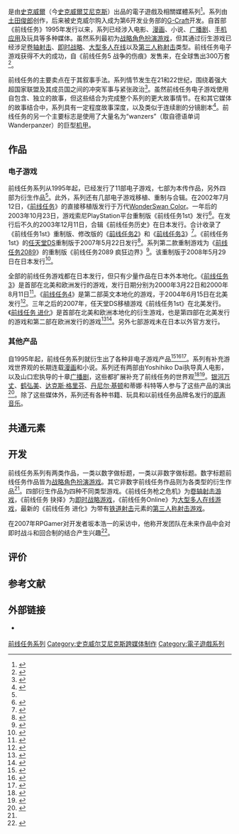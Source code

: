 {{NoteTA
| G1=Games
| G2=Square Enix
}}
{{Infobox VG series
| title = 前线任务
| state =
| show image =
| image =
| caption =
| developer = G-Craft、[[史克威尔|史克威尔]]、[[史克威尔艾尼克斯|史克威尔艾尼克斯]]、Omiya Soft、Winds、h.a.n.d.、[[Double_Helix_Games|Double Helix Games]]
| publisher = 史克威尔、史克威尔艾尼克斯
| creator = [[土田俊郎|土田俊郎]]
| platforms = [[超级任天堂|超级任天堂]]、[[PlayStation|PlayStation]]、[[WonderSwan_Color|WonderSwan Color]]、[[PlayStation_2|PlayStation 2]]、[[个人电脑|PC]]、[[任天堂DS|任天堂DS]]、[[PlayStation_3|PlayStation 3]]、[[Xbox_360|Xbox 360]]
| platform of origin= [[超级任天堂|超级任天堂]]
| genre = [[战略角色扮演游戏|战略角色扮演]]、[[第三人称射击游戏|第三人称射击]]、[[横向卷轴射击游戏|横向卷轴射击]]、[[即时战略游戏|即时战略游戏]]、[[大型多人在线角色扮演游戏|大型多人角色扮演]]
| released = 1995年
| spinoffs =
| first release version = [[前线任务_(游戏)|前线任务]]
| first release date = 1995年2月24日
| latest release version = [[余生_(游戏)|余生]]
| latest release date = 2019年2月28日
| website = {{URL|http://www.square-enix.co.jp/fm/}}
}}

{{vgname|前线任务|ja=フロントミッション|en=Front Mission|cn=前线任务|tw=雷霆任務|bracket=no}}是由[[史克威爾|史克威爾]]（今[[史克威爾艾尼克斯|史克威爾艾尼克斯]]）出品的電子遊戲及相關媒體系列<ref name="gamespy">{{cite web |url=http://hg101.classicgaming.gamespy.com/frontmission/frontmission.htm |title=Hardcore Gaming 101: Front Mission |last1=Pineda |first1=Angelo |last2=Thompson |first2=Kyle |last3=Tam |first3=Wilson |publisher=Gamespy |accessdate=2010-12-07 |deadurl=yes |archiveurl=https://web.archive.org/web/20090412071829/http://hg101.classicgaming.gamespy.com/frontmission/frontmission.htm |archivedate=2009-04-12 }}</ref>。系列由[[土田俊郎|土田俊郎]]创作，后来被史克威尔购入成为第6开发业务部的[[G-Craft|G-Craft]]开发。自首部《前线任务》1995年发行以来，系列已经涉入电影、[[漫画|漫画]]、小说、[[广播剧|广播剧]]、[[手机游戏|手机应用]]及玩具等多种媒体。虽然系列最初为[[战略角色扮演游戏|战略角色扮演游戏]]，但其通过衍生游戏已经涉足[[卷轴射击游戏|卷轴射击]]、[[即时战略游戏|即时战略]]、[[大型多人在线游戏|大型多人在线]]以及[[第三人称射击游戏|第三人称射击]]类型。前线任务电子游戏获得不大的成功，自《前线任务5 战争的伤痕》发售来，在全球售出300万套<ref>{{cite web|url=http://www.rpgfan.com/news/2006/1022.html|title=Front Mission Series Reaches 3 Million Plateau|last=Winkler|first=Chris|publisher=RPGFan|accessdate=2010-12-08|archive-date=2015-09-23|archive-url=https://web.archive.org/web/20150923085503/http://www.rpgfan.com/news/2006/1022.html|dead-url=no}}</ref>。

前线任务的主要卖点在于其叙事手法。系列情节发生在21和22世纪，围绕着强大超国家联盟及其成员国之间的冲突军事与紧张政治<ref name="worldhistorica">{{cite book|title=Front Mission World Historica – Report of Conflicts 1970–2121|editor=Dengeki PlayStation Editorial, LogicGate|publisher=MediaWorks|date=March 2007|isbn=4-8402-3663-1|language=ja|quote=}}</ref>。虽然前线任务电子游戏使用自包含、独立的故事，但这些结合为完成整个系列的更大故事情节。在和其它媒体的故事结合中，系列具有一定程度故事深度，以及类似于连续剧的分镜剧本<ref>{{cite journal|title=Dengeki GAMES February 2004 Special Edition, "100 Year History of Front Mission"|editor=Dengeki|publisher=MediaWorks|date=February 2004|language=ja|quote=}}</ref>。前线任务的另一个主要标志是使用了大量名为“wanzers”（取自德语单词Wanderpanzer）的巨型[[机甲|机甲]]。

== 作品 ==
{{Further|前线任务系列作品列表}}

=== 电子游戏 ===
{{Release timeline
| last = 2019
| summary = 系列首作《前线任务》于1995年发行。首部衍生作品《前线任务 枪之危机》于1996年发行。第二部本传《前线任务2》和《前线任务 抉择》皆于1997年发行。《前线任务3于1999年发行。第一部[[电子游戏重制|重制]]、合辑、与第四部本传——《前线任务1st》、《前线任务历史》和《前线任务4》——在四年后的2003年发行。2005年，《前线任务2089》、《前线任务Online》和《前线任务5 战争的伤痕》——第五部本传、第三部衍生作品和第六部本传——发行。随后《前线任务2089-II》于2006年发行。第二部重制版《前线任务2089 疯狂边界》在两年后的2008年发行。系列最新作品是2010年发行的第四部衍生作品《前线任务 进化》。
| 1995 = [[前线任务_(游戏)|前线任务]]
| 1996 = [[前线任务_枪之危机|前线任务 枪之危机]]
| 1997a = [[前线任务2|前线任务2]] 
| 1997b = [[前线任务_抉择|前线任务 抉择]]
| 1999 = [[前线任务3|前线任务3]]
| 2003a = [[前线任务_(游戏)|前线任务1st]]
| 2003b = 前线任务历史
| 2003c = [[前线任务4|前线任务4]]
| 2005a = [[前线任务2089|前线任务2089]]
| 2005b = [[前线任务Online|前线任务Online]]
| 2005c = [[前线任务5_战争的伤痕|前线任务5 战争的伤痕]]
| 2006 = [[前线任务2089-II|前线任务2089-II]]
| 2008 = [[前线任务2089|前线任务2089 疯狂边界]]
| 2010 = [[前线任务_进化|前线任务 进化]]
| 2019 = [[余生_(游戏)|余生]]
}}
前线任务系列从1995年起，已经发行了11部电子游戏，七部为本传作品，另外四部为衍生作品<ref name="worldhistorica" />。此外，系列还有几部电子游戏移植、重制与合辑。在2002年7月12日，《[[前线任务_(游戏)|前线任务]]》的直接移植版发行于万代[[WonderSwan_Color|WonderSwan Color]]。一年后的2003年10月23日，游戏索尼PlayStation平台重制版《前线任务1st》发行<ref>{{cite web|url=http://www.gamespot.com/ps/strategy/frontmission1st/preview_6076099.html|title=New Front Mission 1st, Front Mission History, and Front Mission 4 information|last=Niizumi|first=Hirohiko|publisher=GameSpot|accessdate=2010-12-08|archive-date=2005-03-10|archive-url=https://web.archive.org/web/20050310075721/http://www.gamespot.com/ps/strategy/frontmission1st/preview_6076099.html|dead-url=no}}</ref>。在发行后不久的2003年12月11日，合辑《前线任务历史》在日本发行。合计收录了《前线任务1st》重制版、修改版的《[[前线任务2|前线任务2]]》和《[[前线任务3|前线任务3]]》<ref>{{cite web|url=http://squarehaven.com/games/PlayStation-2/Front-Mission-History/|title=Front Mission History|publisher=Square Haven|accessdate=2010-12-08|archive-date=2020-10-01|archive-url=https://web.archive.org/web/20201001220038/https://squarehaven.com/games/PlayStation-2/Front-Mission-History/|dead-url=no}}</ref>。《前线任务1st》的[[任天堂DS|任天堂DS]]重制版于2007年5月22日发行<ref name="Square Enix">{{cite book|title=Front Mission The First Official Complete Guide|editor=|publisher=Square Enix|date=March 2007|isbn=978-4-7575-1981-7|language=ja|quote=}}</ref>。系列第二款重制游戏为《[[前线任务2089|前线任务2089]]》的重制版《前线任务2089 疯狂边界》<ref>{{cite book|title=Front Mission 2089: Border of Madness Official Complete Guide|editor=|publisher=Square Enix|date=June 2008|isbn=978-4-7575-2321-0|language=ja|quote=}}</ref>。该重制版于2008年5月29日在日本发行<ref>{{cite web|url=http://www.siliconera.com/2008/03/03/more-mecha-battles-in-may-front-mission-2089-border-of-madness-dated/|title=More mecha battles in May, Front Mission 2089: Border of Madness dated|publisher=Siliconera|accessdate=2010-12-07|archive-date=2019-06-14|archive-url=https://web.archive.org/web/20190614171246/https://www.siliconera.com/2008/03/03/more-mecha-battles-in-may-front-mission-2089-border-of-madness-dated/|dead-url=no}}</ref>。

全部的前线任务游戏都在日本发行，但只有少量作品在日本外本地化。《[[前线任务3|前线任务3]]》是首部在北美和欧洲发行的游戏，发行日期分别为2000年3月22日和2000年8月11日<ref>{{cite book|title=Front Mission 3 Official Strategy Guide|last=Cassidy|first=David|publisher=BradyGames|date=March 2000|isbn=978-1-56686-978-2|quote=}}</ref>。《[[前线任务4|前线任务4]]》是第二部英文本地化的游戏，于2004年6月15日在北美发行<ref>{{cite book|title=Front Mission 4 Official Strategy Guide|last=Barba|first=Rick|publisher=BradyGames|date=June 2004|isbn=978-0-7440-0389-5|quote=}}</ref>。三年之后的2007年，任天堂DS移植游戏《前线任务1st》在北美发行。《[[前线任务_进化|前线任务 进化]]》是首部在北美和欧洲本地化的衍生游戏，也是第四部在北美发行的游戏和第二部在欧洲发行的游戏<ref>{{cite web|url=http://release.square-enix.com/na/2010/07/23_03.html|title=Front Mission Evolved Launch Date Updated to September 28, 2010|last=North|first=Dale|publisher=Square Enix|accessdate=2010-12-07|archive-date=2011-07-09|archive-url=https://www.webcitation.org/602Xx5oGA?url=http://release.square-enix.com/na/2010/07/23_03.html|dead-url=no}}</ref><ref>{{cite web|url=http://www.eurogamer.net/articles/2010-08-18-front-mission-evolved-nudged-to-october|title=Front Mission Evolved nudged to October|last=Purchese|first=Robert|publisher=Eurogamer.net|accessdate=2010-12-07|archive-date=2011-07-09|archive-url=https://www.webcitation.org/602XyCkiu?url=http://www.eurogamer.net/articles/2010-08-18-front-mission-evolved-nudged-to-october|dead-url=no}}</ref>。另外七部游戏未在日本以外官方发行。

=== 其他产品 ===

自1995年起，前线任务系列就衍生出了各种非电子游戏产品<ref>{{cite book|title=FamiComics Special Edition, Summer 1994|editor=Famitsu|publisher=ASCII|date=1994-07-09|language=ja|quote=}}</ref><ref>{{cite journal |title=Super Play Issue 31, "Front Mission Goes Live!" |last=Nicholson |first=Zy |editor=Super Play |publisher=Future Publishing |date=May 1995 }}</ref><ref>{{cite web |url=http://www.show-tv.co.jp/1994/index.html |title=クロノトリガー・フロントミッションVP |publisher=Show-tv |accessdate=2010-03-21 |language=ja |archive-date=2017-01-18 |archive-url=https://web.archive.org/web/20170118120234/http://www.show-tv.co.jp/1994/index.html |dead-url=no }}</ref>。系列有补充游戏世界观的长期连载[[日本漫画|漫画]]和小说。系列还有两部由Yoshihiko Dai执导真人电影，以及山口宏执导的十章[[广播剧|广播剧]]，这些都扩展补充了前线任务的世界观<ref>{{cite web|url=http://www.allcinema.net/prog/show_p.php?num_p=805253#1|title=Dai Yoshihiko|publisher=allcinema Movie & DVD Database|language=ja|accessdate=2010-12-07|archive-date=2019-06-04|archive-url=https://web.archive.org/web/20190604224944/http://www.allcinema.net/prog/show_p.php?num_p=805253#1|dead-url=no}}</ref><ref>{{cite book|title=Front Mission Series: Gun Hazard Official Fanbook|editor=Famitsu Books Editorial|publisher=ASCII|date=1996-04-08|language=ja|quote=}}</ref>。[[银河万丈|银河万丈]]、[[鹤弘美|鹤弘美]]、[[达克斯·格里芬|达克斯·格里芬]]、[[丹尼尔·基顿|丹尼尔·基顿]]和蒂娜·科特等人参与了这些产品的演出<ref>{{cite web|url=http://www.imdb.com/name/nm0182805/|title=Tina Cote|publisher=The Internet Movie Database|accessdate=2010-12-07|archive-date=2017-02-27|archive-url=https://web.archive.org/web/20170227031621/http://www.imdb.com/name/nm0182805/|dead-url=no}}</ref>。除了这些媒体外，系列还有各种书籍、玩具和以前线任务品牌名发行的[[原声音乐|原声音乐]]。

== 共通元素 ==
{{Expand section|time=2014-01-08T12:39:17+00:00}}

== 开发 ==
{{expand section|time=2014-01-08T12:39:17+00:00}}

前线任务系列有两类作品，一类以数字做标题，一类以非数字做标题。数字标题前线任务作品皆为[[战略角色扮演游戏|战略角色扮演游戏]]。其它非数字前线任务作品则为各类型的衍生作品<ref name="worldhistorica" />。四部衍生作品为四种不同类型游戏。《前线任务枪之危机》为[[卷轴射击游戏|卷轴射击游戏]]，《前线任务 抉择》为[[即时战略游戏|即时战略游戏]]，《前线任务Online》为[[大型多人在线游戏|大型多人在线游戏]]，最新的《前线任务 进化》为带有[[铁道射击|铁道射击]]元素的[[第三人称射击游戏|第三人称射击游戏]]。

在2007年RPGamer对开发者坂本浩一的采访中，他称开发团队在未来作品中会对即时战斗和回合制的结合产生兴趣<ref>{{cite web|url=http://www.rpgamer.com/news/Q3-2007/071207a.html|title=E3 – Front Mission Interview|last=Boulette|first=Bryan|date=2007-07-12|publisher=RPGamer|accessdate=2009-02-22|deadurl=yes|archiveurl=https://web.archive.org/web/20110525095157/http://www.rpgamer.com/news/Q3-2007/071207a.html|archivedate=2011-05-25|df=}}</ref>。

== 评价 ==
{{Expand section|time=2014-01-08T12:39:17+00:00}}

== 参考文献 ==
{{reflist|30em}}

== 外部链接 ==
{{Portal box|史克威尔艾尼克斯|电子游戏}}
* {{Official website|http://www.square-enix.co.jp/fm/}} {{ja icon}}

{{前线任务系列}}

{{DEFAULTSORT:Front Mission}}
[[Category:前线任务系列|]]
[[Category:史克威尔艾尼克斯跨媒体制作|Category:史克威尔艾尼克斯跨媒体制作]]
[[Category:電子遊戲系列|Category:電子遊戲系列]]